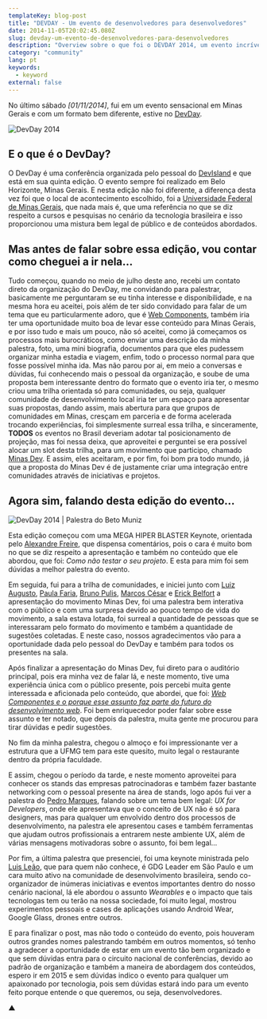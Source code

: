 ```yaml
---
templateKey: blog-post
title: "DEVDAY - Um evento de desenvolvedores para desenvolvedores"
date: 2014-11-05T20:02:45.080Z
slug: devday-um-evento-de-desenvolvedores-para-desenvolvedores
description: "Overview sobre o que foi o DEVDAY 2014, um evento incrível de desenvolvedores para desenvolvedores."
category: "community"
lang: pt
keywords:
  - keyword
external: false
---
```


No último sábado _[01/11/2014]_, fui em um evento sensacional em Minas Gerais e com um formato bem diferente, estive no [DevDay](http://devday.devisland.com/).

![DevDay 2014](http://i.imgur.com/rXnRdVA.jpg)

## E o que é o DevDay?

O DevDay é uma conferência organizada pelo pessoal do [DevIsland](https://twitter.com/DevIsland) e que está em sua quinta edição. O evento sempre foi realizado em Belo Horizonte, Minas Gerais. E nesta edição não foi diferente, a diferença desta vez foi que o local de acontecimento escolhido, foi a [Universidade Federal de Minas Gerais](https://www.ufmg.br/), que nada mais é, que uma referência no que se diz respeito a cursos e pesquisas no cenário da tecnologia brasileira e isso proporcionou uma mistura bem legal de público e de conteúdos abordados.

## Mas antes de falar sobre essa edição, vou contar como cheguei a ir nela...

Tudo começou, quando no meio de julho deste ano, recebi um contato direto da organização do DevDay, me convidando para palestrar, basicamente me perguntaram se eu tinha interesse e disponibilidade, e na mesma hora eu aceitei, pois além de ter sido convidado para falar de um tema que eu particularmente adoro, que é [Web Components](http://www.w3.org/TR/components-intro/), também iria ter uma oportunidade muito boa de levar esse conteúdo para Minas Gerais, e por isso tudo e mais um pouco, não só aceitei, como já começamos os processos mais burocráticos, como enviar uma descrição da minha palestra, foto, uma mini biografia, documentos para que eles pudessem organizar minha estadia e viagem, enfim, todo o processo normal para que fosse possível minha ida. Mas não parou por ai, em meio a conversas e dúvidas, fui conhecendo mais o pessoal da organização, e soube de uma proposta bem interessante dentro do formato que o evento iria ter, o mesmo criou uma trilha orientada só para comunidades, ou seja, qualquer comunidade de desenvolvimento local iria ter um espaço para apresentar suas propostas, dando assim, mais abertura para que grupos de comunidades em Minas, cresçam em parceria e de forma acelerada trocando experiências, foi simplesmente surreal essa trilha, e sinceramente, **TODOS** os eventos no Brasil deveriam adotar tal posicionamento de projeção, mas foi nessa deixa, que aproveitei e perguntei se era possível alocar um slot desta trilha, para um movimento que participo, chamado [Minas Dev](http://minasdev.org/). E assim, eles aceitaram, e por fim, foi bom pra todo mundo, já que a proposta do Minas Dev é de justamente criar uma integração entre comunidades através de iniciativas e projetos.

## Agora sim, falando desta edição do evento...

![DevDay 2014 | Palestra do Beto Muniz](http://i.imgur.com/ckSKDJd.jpg)

Esta edição começou com uma MEGA HIPER BLASTER Keynote, orientada pelo [Alexandre Freire](https://twitter.com/freire_da_silva), que dispensa comentários, pois o cara é muito bom no que se diz respeito a apresentação e também no conteúdo que ele abordou, que foi: _Como não testar o seu projeto_. E esta para mim foi sem dúvidas a melhor palestra do evento.

Em seguida, fui para a trilha de comunidades, e iniciei junto com [Luiz Augusto](https://twitter.com/lurimendes), [Paula Faria](https://twitter.com/paulahfaria), [Bruno Pulis](https://twitter.com/brunopulis), [Marcos César](https://twitter.com/marcovincit) e [Erick Belfort](https://twitter.com/ErickBelfy) a apresentação do movimento Minas Dev, foi uma palestra bem interativa com o público e com uma surpresa devido ao pouco tempo de vida do movimento, a sala estava lotada, foi surreal a quantidade de pessoas que se interessaram pelo formato do movimento e também a quantidade de sugestões coletadas. E neste caso, nossos agradecimentos vão para a oportunidade dada pelo pessoal do DevDay e também para todos os presentes na sala.

Após finalizar a apresentação do Minas Dev, fui direto para o auditório principal, pois era minha vez de falar lá, e neste momento, tive uma experiência única com o público presente, pois percebi muita gente interessada e aficionada pelo conteúdo, que abordei, que foi: _[Web Componentes e o porque esse assunto faz parte do futuro do desenvolvimento web](https://speakerdeck.com/obetomuniz/web-components-a-proxima-revolucao-do-desenvolvimento-web)_. Foi bem enriquecedor poder falar sobre esse assunto e ter notado, que depois da palestra, muita gente me procurou para tirar dúvidas e pedir sugestões.

No fim da minha palestra, chegou o almoço e foi impressionante ver a estrutura que a UFMG tem para este quesito, muito legal o restaurante dentro da própria faculdade.

E assim, chegou o período da tarde, e neste momento aproveitei para conhecer os stands das empresas patrocinadoras e também fazer bastante networking com o pessoal presente na área de stands, logo após fui ver a palestra do [Pedro Marques](https://twitter.com/pedro_designer), falando sobre um tema bem legal: _UX for Developers_, onde ele apresentava que o conceito de UX não é só para designers, mas para qualquer um envolvido dentro dos processos de desenvolvimento, na palestra ele apresentou cases e também ferramentas que ajudam outros profissionais a entrarem neste ambiente UX, além de várias mensagens motivadoras sobre o assunto, foi bem legal...

Por fim, a última palestra que presenciei, foi uma keynote ministrada pelo [Luis Leão](https://twitter.com/luisleao), que para quem não conhece, é GDG Leader em São Paulo e um cara muito ativo na comunidade de desenvolvimento brasileira, sendo co-organizador de inúmeras iniciativas e eventos importantes dentro do nosso cenário nacional, lá ele abordou o assunto _Wearables_ e o impacto que tais tecnologas tem ou terão na nossa sociedade, foi muito legal, mostrou experimentos pessoais e cases de aplicações usando Android Wear, Google Glass, drones entre outros.

E para finalizar o post, mas não todo o conteúdo do evento, pois houveram outros grandes nomes palestrando também em outros momentos, só tenho a agradecer a oportunidade de estar em um evento tão bem organizado e que sem dúvidas entra para o circuito nacional de conferências, devido ao padrão de organização e também a maneira de abordagem dos conteúdos, espero ir em 2015 e sem dúvidas indico o evento para qualquer um apaixonado por tecnologia, pois sem dúvidas estará indo para um evento feito porque entende o que queremos, ou seja, desenvolvedores.

▲
